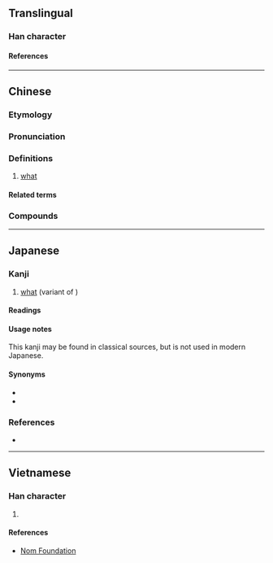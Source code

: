 {{character info/new}}
==Translingual==

===Han character===
{{Han char|rn=30|rad=口|as=08|sn=11|four=68064|canj=ROMR,XROMR|ids=⿰口舍}}

====References====
{{Han ref|kx=0196.261|dkj=03881|hdz=10643.060|uh=5565}}

----

==Chinese==
{{zh-forms}}

===Etymology===
{{rfe|zh}}

===Pronunciation===
{{zh-pron
|m=shá,shà
|m-s=sa4
|dg=са3
|c=saa2,saa1
|mn=xm,qz,tw:siáⁿ/zz,twv:sáⁿ/ml:siá/tw,sx,mg:siahⁿ/tc:sahⁿ
|mn_note=siahⁿ - at the end of a phrase
|w=2sa
|cat=pron
}}

===Definitions===
{{zh-hanzi}}

# {{lb|zh|dialectal Mandarin|Min Nan|Wu}} [[what]]
#: {{zh-x|這 是 啥 物件？|'''What''' is this (thing)?|MN}}
#: {{zh-x|儂 辣 做 啥？|'''What''' are you doing?|SH|tr=3non&5laq&2tsu+2sa}}
#: {{zh-x|你 說 啥{shà} 來著[着]{zhe}？|'''What''' did you just say? [dialectal Mandarin]}}
#: {{zh-syn|什麼}}

====Related terms====
{{zh-dial|什麼}}

===Compounds===
{{zh-der|啥個|那啥|啥地方|啥物|啥子|啥貨|啥潲|啥款|啥人|啥所在}}

----

==Japanese==

===Kanji===
{{ja-kanji|rs=口08}}

# [[what]] (variant of {{m|ja|舍}})

====Readings====
{{ja-readings
|goon=しゃ<しや
|kanon=しゃ<しや
|kun=なに-, なんぞ-
}}

====Usage notes====
This kanji may be found in classical sources, but is not used in modern Japanese.
{{attention|ja|needs further information and examples of use; is this kanbun only?}}

====Synonyms====
* {{ja-r|何|なに}}
* {{ja-r|何ぞ|なんぞ}}

===References===
* {{R:DKJ}}

----

==Vietnamese==

===Han character===
{{vi-hantu|rs=口08|[[sá]]}}

# {{defn|lang=vi|sort=口08}}

====References====
* [http://nomfoundation.org/common/nom_details.php?codepoint=5565 Nom Foundation]
